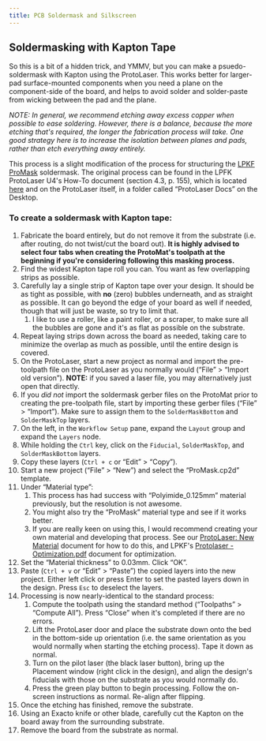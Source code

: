 ```yaml
---
title: PCB Soldermask and Silkscreen
---
```



## Soldermasking with Kapton Tape

So this is a bit of a hidden trick, and YMMV, but you can make a psuedo-soldermask with Kapton using the ProtoLaser. This works better for larger-pad surface-mounted components when you need a plane on the component-side of the board, and helps to avoid solder and solder-paste from wicking between the pad and the plane.

*NOTE: In general, we recommend etching away excess copper when possible to ease soldering. However, there is a balance, because the more etching that's required, the longer the fabrication process will take. One good strategy here is to increase the isolation between planes and pads, rather than etch everything away entirely.*

This process is a slight modification of the process for structuring the [LPKF ProMask](https://www.lpkfusa.com/datasheets/prototyping/promask.pdf) soldermask. The original process can be found in the LPFK ProtoLaser U4's How-To document (section 4.3, p. 155), which is located [here](https://gtvault.sharepoint.com/:b:/s/HiveMakerspace/EbRHI5KMoPZFq2Wot9Tkz1UBi6x02PeX6IDQ7XzBW3dKMw?e=7ZzNGW) and on the ProtoLaser itself, in a folder called “ProtoLaser Docs” on the Desktop.

### To create a soldermask with Kapton tape:

1. Fabricate the board entirely, but do not remove it from the substrate (i.e. after routing, do not twist/cut the board out). **It is highly advised to select four tabs when creating the ProtoMat's toolpath at the beginning if you're considering following this masking process.**
2. Find the widest Kapton tape roll you can. You want as few overlapping strips as possible.
3. Carefully lay a single strip of Kapton tape over your design. It should be as tight as possible, with **no** (zero) bubbles underneath, and as straight as possible. It can go beyond the edge of your board as well if needed, though that will just be waste, so try to limit that.
    1. I like to use a roller, like a paint roller, or a scraper, to make sure all the bubbles are gone and it's as flat as possible on the substrate.
4. Repeat laying strips down across the board as needed, taking care to minimize the overlap as much as possible, until the entire design is covered.
5. On the ProtoLaser, start a new project as normal and import the pre-toolpath file on the ProtoLaser as you normally would (“File” > “Import old version”). **NOTE:** if you saved a laser file, you may alternatively just open that directly.
6. If you *did not* import the soldermask gerber files on the ProtoMat prior to creating the pre-toolpath file, start by importing these gerber files (“File” > “Import”). Make sure to assign them to the `SolderMaskBottom` and `SolderMaskTop` layers.
7. On the left, in the `Workflow Setup` pane, expand the `Layout` group and expand the `Layers` node.
8. While holding the `Ctrl` key, click on the `Fiducial`, `SolderMaskTop`, and `SolderMaskBottom` layers.
9. Copy these layers (`Ctrl + c` or “Edit” > “Copy”).
10. Start a new project (“File” > “New”) and select the “ProMask.cp2d” template.
11. Under “Material type”:
    1. This process has had success with “Polyimide_0.125mm” material previously, but the resolution is not awesome.
    2. You might also try the “ProMask” material type and see if it works better.
    3. If you are really keen on using this, I would recommend creating your own material and developing that process. See our [ProtoLaser: New Material](https://gtvault.sharepoint.com/:w:/s/HiveMakerspace/EShrwNPAMH1Cj3cE3pg5h8QB6r3JP-XtLghmQcU96-fNfA?e=Ska4Ud) document for how to do this, and LPKF's [Protolaser - Optimization.pdf](https://gtvault.sharepoint.com/:b:/s/HiveMakerspace/EZGQyfhrC0BItpbSxd_rjRQBzDyNWUubu-RCuJr6a3OI9A?e=nbVu4k) document for optimization.
12. Set the “Material thickness” to 0.03mm. Click “OK”.
13. Paste (`Ctrl + v` or “Edit” > “Paste”) the copied layers into the new project. Either left click or press Enter to set the pasted layers down in the design. Press `Esc` to deselect the layers.
14. Processing is now nearly-identical to the standard process:
    1. Compute the toolpath using the standard method (“Toolpaths” > “Compute All”). Press “Close” when it's completed if there are no errors.
    2. Lift the ProtoLaser door and place the substrate down onto the bed in the bottom-side up orientation (i.e. the same orientation as you would normally when starting the etching process). Tape it down as normal.
    3. Turn on the pilot laser (the black laser button), bring up the Placement window (right click in the design), and align the design's fiducials with those on the substrate as you would normally do.
    4. Press the green play button to begin processing. Follow the on-screen instructions as normal. Re-align after flipping.
15. Once the etching has finished, remove the substrate.
16. Using an Exacto knife or other blade, carefully cut the Kapton on the board away from the surrounding substrate.
17. Remove the board from the substrate as normal.

